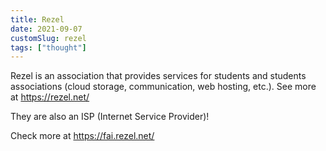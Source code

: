 ```yaml
---
title: Rezel
date: 2021-09-07
customSlug: rezel
tags: ["thought"]
---
```


Rezel is an association that provides services for students and students associations (cloud storage, communication, web hosting, etc.). See more at https://rezel.net/



<Thought>
They are also an ISP (Internet Service Provider)!

Check more at https://fai.rezel.net/
</Thought>
